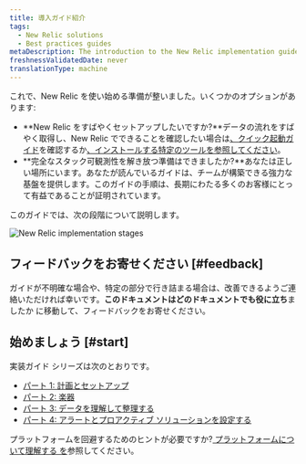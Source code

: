 ```yaml
---
title: 導入ガイド紹介
tags:
  - New Relic solutions
  - Best practices guides
metaDescription: The introduction to the New Relic implementation guide.
freshnessValidatedDate: never
translationType: machine
---
```



これで、New Relic を使い始める準備が整いました。いくつかのオプションがあります:

* **New Relic をすばやくセットアップしたいですか?**データの流れをすばやく取得し、New Relic でできることを確認したい場合は[、クイック起動ガイド](/docs/new-relic-solutions/get-started/quick-launch-guide)を確認するか[、インストールする特定のツールを参照してください](https://newrelic.com/instant-observability)。
* **完全なスタック可観測性を解き放つ準備はできましたか?**あなたは正しい場所にいます。あなたが読んでいるガイドは、チームが構築できる強力な基盤を提供します。このガイドの手順は、長期にわたる多くのお客様にとって有益であることが証明されています。

このガイドでは、次の段階について説明します。

<img
  title="New Relic implementation stages"
  alt="New Relic implementation stages"
  src={apmImplementationGuideStages}
/>

## フィードバックをお寄せください [#feedback]

ガイドが不明確な場合や、特定の部分で行き詰まる場合は、改善できるようご連絡いただければ幸いです。**このドキュメントはどのドキュメントでも役に立ち**ましたか に移動して、フィードバックをお寄せください。

## 始めましょう [#start]

実装ガイド シリーズは次のとおりです。

* [パート 1: 計画とセットアップ](/docs/new-relic-solutions/get-started/implementation-guide-planning-setup)
* [パート 2: 楽器](/docs/new-relic-solutions/get-started/implementation-guide-instrument)
* [パート 3: データを理解して整理する](/docs/new-relic-solutions/get-started/implementation-guide-organize-data)
* [パート 4: アラートとプロアクティブ ソリューションを設定する](/docs/new-relic-solutions/get-started/implementation-guide-alerting-proactive-solutions)

プラットフォームを回避するためのヒントが必要ですか?[ プラットフォームについて理解する を](/docs/new-relic-solutions/new-relic-one/introduction-new-relic-platform)参照してください。
